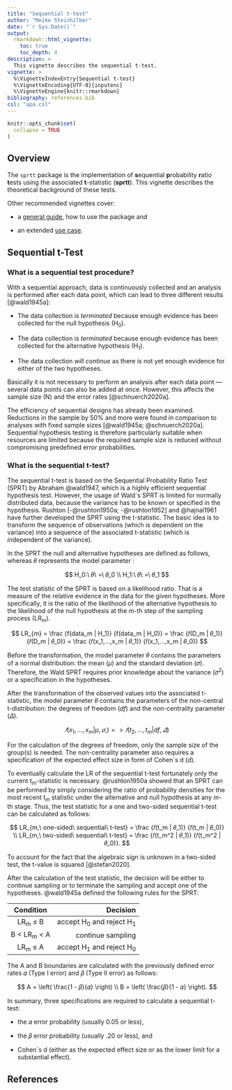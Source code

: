 ```yaml
---
title: "Sequential t-test"
author: "Meike Steinhilber"
date: "`r Sys.Date()`"
output:
  rmarkdown::html_vignette:
    toc: true
    toc_depth: 4
description: >
  This vignette describes the sequential t-test.
vignette: >
  %\VignetteIndexEntry{Sequential t-test}
  %\VignetteEncoding{UTF-8}{inputenc}
  %\VignetteEngine{knitr::rmarkdown}
bibliography: references.bib
csl: "apa.csl"
---
```


```r
knitr::opts_chunk$set(
  collapse = TRUE
)
```

## Overview

The `sprtt` package is the implementation of **s**equential **p**robability **r**atio **t**ests using the associated **t**-statistic (**sprtt**). This vignette describes the theoretical background of these tests.

Other recommended vignettes cover:

-   a [general guide](https://meikesteinhilber.github.io/sprtt/articles/usage-sprtt.html), how to use the package and

-   an extended [use case](https://meikesteinhilber.github.io/sprtt/articles/use-case.html).

## Sequential t-Test

### What is a sequential test procedure?

With a sequential approach, data is continuously collected and an analysis is performed after each data point, which can lead to three different results [@wald1945a]:

-   The data collection is *terminated* because enough evidence has been collected for the null hypothesis (H~0~).

-   The data collection is *terminated* because enough evidence has been collected for the alternative hypothesis (H~1~).

-   The data collection *will continue* as there is not yet enough evidence for either of the two hypotheses.

Basically it is not necessary to perform an analysis after each data point --- several data points can also be added at once. However, this affects the sample size (N) and the error rates [@schnuerch2020a].

The efficiency of sequential designs has already been examined. Reductions in the sample by 50% and more were found in comparison to analyses with fixed sample sizes [@wald1945a; @schnuerch2020a]. Sequential hypothesis testing is therefore particularly suitable when resources are limited because the required sample size is reduced without compromising predefined error probabilities.

### What is the sequential t-test?

The sequential t-test is based on the Sequential Probability Ratio Test (SPRT) by Abraham @wald1947, which is a highly efficient sequential hypothesis test. However, the usage of Wald´s SPRT is limited for normally distributed data, because the variance has to be known or specified in the hypothesis. Rushton [-@rushton1950a; -@rushton1952] and @hajnal1961 have further developed the SPRT using the t-statistic. The basic idea is to transform the sequence of observations (which is dependent on the variance) into a sequence of the associated t-statistic (which is *in*dependent of the variance).

In the SPRT the null and alternative hypotheses are defined as follows, whereas 𝜃 represents the model parameter :

$$
H_0:\ 𝜃\ =\ 𝜃_0 \\
H_1:\ 𝜃\ =\ 𝜃_1
$$

The test statistic of the SPRT is based on a likelihood ratio. That is a measure of the relative evidence in the data for the given hypotheses. More specifically, it is the ratio of the likelihood of the alternative hypothesis to the likelihood of the null hypothesis at the *m*-th step of the sampling process (LR~m~).

$$
LR_{m} 
= \frac {f(data_m | H_1)} {f(data_m | H_0)}
= \frac {𝑓(D_m | 𝜃_1)} {𝑓(D_m | 𝜃_0)} 
= \frac {𝑓(x_1,...,x_m | 𝜃_1)} {𝑓(x_1,...,x_m  | 𝜃_0)} 
$$

Before the transformation, the model parameter 𝜃 contains the parameters of a normal distribution: the mean (*µ*) and the standard deviation (𝜎). Therefore, the Wald SPRT requires prior knowledge about the variance (𝜎^2^) or a specification in the hypotheses.

After the transformation of the observed values into the associated t-statistic, the model parameter 𝜃 contains the parameters of the non-central t-distribution: the degrees of freedom (*df*) and the non-centrality parameter (𝛥).

$$
{𝑓(x_1,...,x_m | µ,𝜎,)} => {𝑓(t_2,...,t_m  | df,𝛥)} 
$$

For the calculation of the degrees of freedom, only the sample size of the group(s) is needed. The non-centrality parameter also requires a specification of the expected effect size in form of Cohen\`s d (*d*).

To eventually calculate the LR of the sequential t-test fortunately only the current t~*m*~-statistic is necessary. @rushton1950a showed that an SPRT can be performed by simply considering the ratio of probability densities for the most recent t~*m*~ statistic under the alternative and null hypothesis at any *m-*th stage. Thus, the test statistic for a one and two-sided sequential t-test can be calculated as follows:

$$
LR_{m,\ one-sided\ sequential\ t-test} 
= \frac {𝑓(t_m | 𝜃_1)} {𝑓(t_m | 𝜃_0)}
\\
LR_{m,\ two-sided\ sequential\ t-test} 
= \frac {𝑓(t_m^2 | 𝜃_1)} {𝑓(t_m^2 | 𝜃_0)}.
$$

To account for the fact that the algebraic sign is unknown in a two-sided test, the t-value is squared [@stefan2020].

After the calculation of the test statistic, the decision will be either to continue sampling or to terminate the sampling and accept one of the hypotheses. @wald1945a defined the following rules for the SPRT:

|    Condition    |                    Decision |
|:---------------:|----------------------------:|
|    LR~m~ ≤ B    | accept H~0~ and reject H~1~ |
| B \< LR~m~ \< A |           continue sampling |
|    LR~m~ ≤ A    | accept H~1~ and reject H~0~ |

The A and B boundaries are calculated with the previously defined error rates 𝛼 (Type I error) and 𝛽 (Type II error) as follows:

$$
A = \left( \frac{1 - 𝛽}{𝛼} \right) \\
B = \left( \frac{𝛽}{1 - 𝛼} \right).
$$

In summary, three specifications are required to calculate a sequential t-test:

-   the 𝛼 error probability (usually 0.05 or less),

-   the 𝛽 error probability (usually .20 or less), and

-   Cohen´s d (either as the expected effect size or as the lower limit for a substantial effect).

## References
